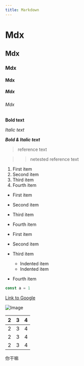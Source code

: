 ```yaml
---
title: Markdown
---
```


# Mdx

## Mdx

### Mdx

#### Mdx

##### Mdx

###### Mdx

**Bold text**

_Italic text_

**_Bold & Italic text_**

> reference text

> > netested reference text

1. First item
2. Second item
3. Third item
4. Fourth item

- First item
- Second item
- Third item
- Fourth item

- First item
- Second item
- Third item
  - Indented item
  - Indented item
- Fourth item

```ts
const a = 1
```

[Link to Google](https://www.google.com)

![Image](https://www.google.com/images/branding/googlelogo/1x/googlelogo_color_272x92dp.png)

| 2   | 3   | 4   |
| --- | --- | --- |
| 2   | 3   | 4   |
| 2   | 3   | 4   |
| 2   | 3   | 4   |

你干嘛
